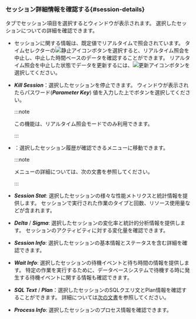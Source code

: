 ### セッション詳細情報を確認する{#session-details}

<Cmdname sid="active_sessions" className="uitext" />タブでセッション項目を選択すると<Cmdname sid="session_detail" className="uitext" />ウィンドウが表示されます。 選択したセッションについての詳細を確認できます。

<InDoc product="postgresql">

<ImgLang img='db-session-details-info.png' desc='セッション詳細' />

</InDoc>

<InDoc product="oracle-pro">

<ImgLang img='db-session-details-info-oracle-pro.png' desc='セッション詳細' />

</InDoc>

- セッションに関する情報は、既定値でリアルタイムで照会されています。 タイムセレクターの![静止アイコン](/img/ico-pause.svg)ボタンを選択すると、リアルタイム照会を中止し、中止した時間ベースのデータを確認することができます。 リアルタイム照会を中止した状態でデータを更新するには、![更新アイコン](/img/ico-refresh.svg)ボタンを選択してください。

- **_Kill Session_**：選択したセッションを停止できます。 <Cmdname sid="session_kill" className="uitext" />ウィンドウが表示されたらパスワード(**_Parameter Key_**) 値を入力した上で<Cmdname sid="apply" className="uitext" />ボタンを選択してください。

  :::note

  この機能は、リアルタイム照会モードでのみ利用できます。

  :::

<InDoc product="postgresql,oracle-pro">

- <Cmdname sid="TTL06721" className="uitext" />：選択したセッション履歴が確認できる<Cmdname sid="side_sessionHistory" className="uitext" />メニューに移動できます。

  :::note

  <Cmdname sid="side_sessionHistory" className="uitext" />メニューの詳細については、<Link to="analysis-session-history">次の文書</Link>を参照してください。

  :::

</InDoc>

<InDoc product="oracle-pro">

- **_Session Stat_**: 選択したセッションの様々な性能メトリクスと統計情報を提供します。 セッションで実行された作業のタイプと回数、リソース使用量などが含まれます。

- **_Delta_** / **_Sigma_**: 選択したセッションの変化率と統計的分析情報を提供します。 セッションのアクティビティに対する変化量を確認できます。

</InDoc>

- **_Session Info_**: 選択したセッションの基本情報とステータスを含む詳細を確認できます。

- **_Wait Info_**: 選択したセッションの待機イベントと待ち時間の情報を提供します。 特定の作業を実行するために、データベースシステムで待機する時に発生する待機イベントに関する情報も確認できます。

- **_SQL Text_** / **_Plan_**：選択したセッションのSQLクエリ文とPlan情報を確認することができます。 詳細については[次の文書](#query-details)を参照してください。

<InDoc product="postgresql">

- **_Process Info_**: 選択したセッションのプロセス情報を確認できます。

</InDoc>

